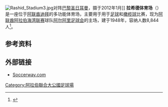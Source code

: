 [[File:Rashid_Stadium3.jpg|thumb]]对阵[[巴黎圣日耳曼|巴黎圣日耳曼]]，摄于2012年1月]]
'''拉希德体育场'''（{{lang-ar|'''ملعب آل راشد'''}}）是一座位于[[阿联酋|阿联酋]][[迪拜|迪拜]]的多功能体育场，主要用于用于[[足球|足球]]和[[橄榄球|橄榄球]]比赛，现为[[阿联酋阿拉伯海湾联赛|阿联酋阿拉伯海湾联赛]]球队[[阿尔阿里足球会|阿尔阿里足球会]]的主场，建于1948年，容纳人数8,844人<ref>{{Cite web|url=http://uae.agleague.ae/en/club/al-ahli.html|title=Al-Ahli|work=[[UAE_Arabian_Gulf_League|UAE Arabian Gulf League]]|accessdate=5 January 2017|deadurl=yes|archiveurl=https://web.archive.org/web/20161128214357/http://uae.agleague.ae/en/club/al-ahli.html|archivedate=2016年11月28日}}</ref>。

==参考资料==
{{Reflist}}

==外部链接==
*[http://www.soccerway.com/venues/united-arab-emirates/al-rashid-stadium/ Soccerway.com] {{Wayback|url=http://www.soccerway.com/venues/united-arab-emirates/al-rashid-stadium/ |date=20171107025113 }}
{{Coord|25.279655|55.360606|display=title|format=dms|type:landmark_scale:3000}}
[[Category:阿拉伯聯合大公國足球場|Category:阿拉伯聯合大公國足球場]]
